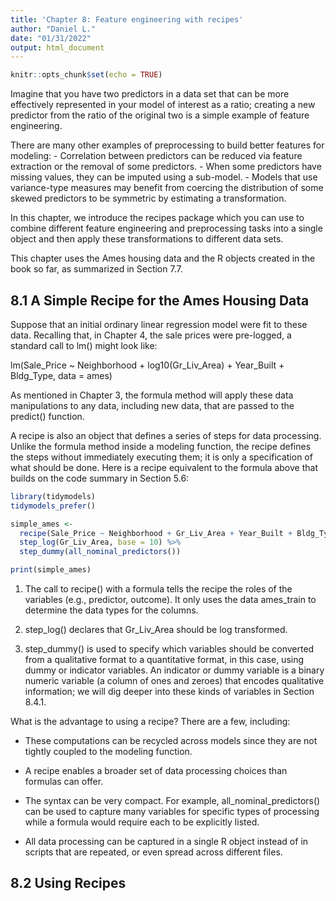 ```yaml
---
title: 'Chapter 8: Feature engineering with recipes'
author: "Daniel L."
date: "01/31/2022"
output: html_document
---
```


```r
knitr::opts_chunk$set(echo = TRUE)
```

Imagine that you have two predictors in a data set that can be more effectively represented in your model of interest as a ratio; creating a new predictor from the ratio of the original two is a simple example of feature engineering.

There are many other examples of preprocessing to build better features for modeling:
- Correlation between predictors can be reduced via feature extraction or the removal of some predictors.
- When some predictors have missing values, they can be imputed using a sub-model.
- Models that use variance-type measures may benefit from coercing the distribution of some skewed predictors to be symmetric by estimating a transformation.

In this chapter, we introduce the recipes package which you can use to combine different feature engineering and preprocessing tasks into a single object and then apply these transformations to different data sets.

This chapter uses the Ames housing data and the R objects created in the book so far, as summarized in Section 7.7.

## 8.1 A Simple Recipe for the Ames Housing Data

Suppose that an initial ordinary linear regression model were fit to these data. Recalling that, in Chapter 4, the sale prices were pre-logged, a standard call to lm() might look like:

lm(Sale_Price ~ Neighborhood + log10(Gr_Liv_Area) + Year_Built + Bldg_Type, data = ames)

As mentioned in Chapter 3, the formula method will apply these data manipulations to any data, including new data, that are passed to the predict() function.

A recipe is also an object that defines a series of steps for data processing. Unlike the formula method inside a modeling function, the recipe defines the steps without immediately executing them; it is only a specification of what should be done. Here is a recipe equivalent to the formula above that builds on the code summary in Section 5.6:

```r
library(tidymodels)
tidymodels_prefer()

simple_ames <- 
  recipe(Sale_Price ~ Neighborhood + Gr_Liv_Area + Year_Built + Bldg_Type, data = ames_train) %>% 
  step_log(Gr_Liv_Area, base = 10) %>% 
  step_dummy(all_nominal_predictors())

print(simple_ames)
```

1. The call to recipe() with a formula tells the recipe the roles of the variables (e.g., predictor, outcome). It only uses the data ames_train to determine the data types for the columns.

2. step_log() declares that Gr_Liv_Area should be log transformed.

3. step_dummy() is used to specify which variables should be converted from a qualitative format to a quantitative format, in this case, using dummy or indicator variables. An indicator or dummy variable is a binary numeric variable (a column of ones and zeroes) that encodes qualitative information; we will dig deeper into these kinds of variables in Section 8.4.1.

What is the advantage to using a recipe? There are a few, including:

- These computations can be recycled across models since they are not tightly coupled to the modeling function.

- A recipe enables a broader set of data processing choices than formulas can offer.

- The syntax can be very compact. For example, all_nominal_predictors() can be used to capture many variables for specific types of processing while a formula would require each to be explicitly listed.

- All data processing can be captured in a single R object instead of in scripts that are repeated, or even spread across different files.

## 8.2 Using Recipes